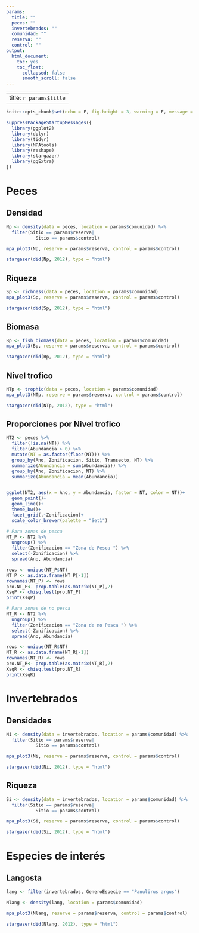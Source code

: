 ```yaml
---
params:
  title: ""
  peces: ""
  invertebrados: ""
  comunidad: ""
  reserva: ""
  control: ""
output: 
  html_document: 
    toc: yes
    toc_float:
      collapsed: false
      smooth_scroll: false
---
```


---
title: `r params$title`
---

```r
knitr::opts_chunk$set(echo = F, fig.height = 3, warning = F, message = F)
```

```r

suppressPackageStartupMessages({
  library(ggplot2)
  library(dplyr)
  library(tidyr)
  library(MPAtools)
  library(reshape)
  library(stargazer)
  library(ggExtra)
})

```

# Peces

## Densidad

```r

Np <- density(data = peces, location = params$comunidad) %>%
  filter(Sitio == params$reserva|
           Sitio == params$control)

mpa_plot3(Np, reserve = params$reserva, control = params$control)

```

```r

stargazer(did(Np, 2012), type = "html")

```

## Riqueza

```r

Sp <- richness(data = peces, location = params$comunidad)
mpa_plot3(Sp, reserve = params$reserva, control = params$control)
```

```r

stargazer(did(Sp, 2012), type = "html")

```

## Biomasa

```r

Bp <- fish_biomass(data = peces, location = params$comunidad)
mpa_plot3(Bp, reserve = params$reserva, control = params$control)

```

```r

stargazer(did(Bp, 2012), type = "html")

```

## Nivel trofico

```r

NTp <- trophic(data = peces, location = params$comunidad)
mpa_plot3(NTp, reserve = params$reserva, control = params$control)

```

```r

stargazer(did(NTp, 2012), type = "html")

```

## Proporciones por Nivel trofico

```r

NT2 <- peces %>%
  filter(!is.na(NT)) %>%
  filter(Abundancia > 0) %>%
  mutate(NT = as.factor(floor(NT))) %>%
  group_by(Ano, Zonificacion, Sitio, Transecto, NT) %>%
  summarize(Abundancia = sum(Abundancia)) %>%
  group_by(Ano, Zonificacion, NT) %>%
  summarize(Abundancia = mean(Abundancia))


ggplot(NT2, aes(x = Ano, y = Abundancia, factor = NT, color = NT))+
  geom_point()+
  geom_line()+
  theme_bw()+
  facet_grid(.~Zonificacion)+
  scale_color_brewer(palette = "Set1")

# Para zonas de pesca
NT_P <- NT2 %>%
  ungroup() %>%
  filter(Zonificacion == "Zona de Pesca ") %>%
  select(-Zonificacion) %>%
  spread(Ano, Abundancia)

rows <- unique(NT_P$NT)
NT_P <- as.data.frame(NT_P[-1])
rownames(NT_P) <- rows
pro.NT_P<- prop.table(as.matrix(NT_P),2)
XsqP <- chisq.test(pro.NT_P)
print(XsqP)

# Para zonas de no pesca
NT_R <- NT2 %>%
  ungroup() %>%
  filter(Zonificacion == "Zona de no Pesca ") %>%
  select(-Zonificacion) %>%
  spread(Ano, Abundancia)

rows <- unique(NT_R$NT)
NT_R <- as.data.frame(NT_R[-1])
rownames(NT_R) <- rows
pro.NT_R<- prop.table(as.matrix(NT_R),2)
XsqR <- chisq.test(pro.NT_R)
print(XsqR)

```



# Invertebrados

## Densidades

```r

Ni <- density(data = invertebrados, location = params$comunidad) %>%
  filter(Sitio == params$reserva|
           Sitio == params$control)

mpa_plot3(Ni, reserve = params$reserva, control = params$control)

```

```r

stargazer(did(Ni, 2012), type = "html")

```


## Riqueza

```r

Si <- density(data = invertebrados, location = params$comunidad) %>%
  filter(Sitio == params$reserva|
           Sitio == params$control)

mpa_plot3(Si, reserve = params$reserva, control = params$control)

```

```r

stargazer(did(Si, 2012), type = "html")

```

# Especies de interés

## Langosta

```r

lang <- filter(invertebrados, GeneroEspecie == "Panulirus argus")

Nlang <- density(lang, location = params$comunidad)

mpa_plot3(Nlang, reserve = params$reserva, control = params$control)

```

```r

stargazer(did(Nlang, 2012), type = "html")

```
